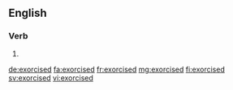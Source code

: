 ==English==

===Verb===
{{head|en}}

# {{en-past of|exorcise}}

[[de:exorcised]]
[[fa:exorcised]]
[[fr:exorcised]]
[[mg:exorcised]]
[[fi:exorcised]]
[[sv:exorcised]]
[[vi:exorcised]]